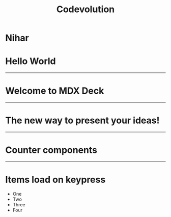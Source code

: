 

<Header>

# Codevolution

</Header>

<Footer>

# Nihar

</Footer>

# Hello World

---

# Welcome to MDX Deck

---

# The new way to present your ideas!

---

# Counter components
<Counter />

---

# Items load on keypress

<Steps>

- One
- Two 
- Three
- Four

</Steps>